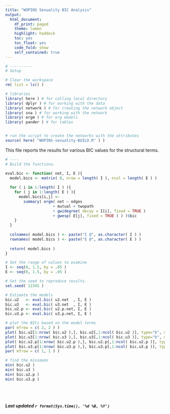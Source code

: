 ```yaml
---
title: "WOPINS Sexuality BIC Analysis"
output: 
  html_document:
    df_print: paged
    theme: lumen
    highlight: haddock
    toc: yes
    toc_float: yes
    code_fold: show
    self_contained: true
---
```


<style>
body {
text-align: justify}
</style>

```r

# ----------
# Setup 

# Clear the workspace
rm( list = ls() )

# libraries
library( here ) # for calling local directory
library( dplyr ) # for working with the data
library( network ) # for creating the network object
library( sna ) # for working with the network
library( ergm ) # for erg models
library( pander ) # for tables


# run the script to create the networks with the attributes
source( here( "WOPINS-sexuality-BUILD.R" ) )

```

This file reports the results for various BIC values for the structural terms.

```r

# ----
# Build the functions.

eval.bic <- function( net, I, E ){
  model.bics <- matrix( 0, nrow = length( I ), ncol = length( E ) )
  
  for ( i in 1:length( I ) ){
    for ( j in 1:length( E ) ){
      model.bics[i,j] <- 
        summary( ergm( net ~ edges
                     + mutual + twopath 
                     + gwidegree( decay = I[i], fixed = TRUE )
                     + gwesp( E[j], fixed = TRUE ) ) )$bic
    }
  }
  
  colnames( model.bics ) <- paste("I @", as.character( I ) )
  rownames( model.bics ) <- paste("E @", as.character( E ) )
  
  return( model.bics )
}

```

```r

# Set the range of values to examine
I <- seq(0, 1.5, by = .05 )
E <- seq(0, 1.5, by = .05 )

# Set the seed to reproduce results.
set.seed( 12345 )

# Estimate the models
bic.u2   <- eval.bic( u2.net  , I, E )
bic.u3   <- eval.bic( u3.net  , I, E )
bic.u2.p <- eval.bic( u2.p.net, I, E )
bic.u3.p <- eval.bic( u3.p.net, I, E )

```

```r

# plot the BICs based on the model terms
par( mfrow = c( 2, 2 ) )
plot( bic.u2[1:nrow( bic.u2 ),], bic.u2[,1:ncol( bic.u2 )], type="b", main="BIC for GW terms (u2)", xlab = "gwindegree", ylab = "gwesp")
plot( bic.u3[1:nrow( bic.u3 ),], bic.u3[,1:ncol( bic.u3 )], type="b", main="BIC for GW terms (u3)", xlab = "gwindegree", ylab = "gwesp")
plot( bic.u2.p[1:nrow( bic.u2.p ),], bic.u2.p[,1:ncol( bic.u2.p )], type="b", main="BIC for GW terms (u2.p)", xlab = "gwindegree", ylab = "gwesp")
plot( bic.u3.p[1:nrow( bic.u3.p ),], bic.u3.p[,1:ncol( bic.u3.p )], type="b", main="BIC for GW terms (u3.p)", xlab = "gwindegree", ylab = "gwesp")
par( mfrow = c( 1, 1 ) )

# find the minimums
min( bic.u2 )
min( bic.u3 )
min( bic.u2.p )
min( bic.u3.p )

```

<br>
<br>

###### ***Last updated `r format(Sys.time(), '%d %B, %Y')`***